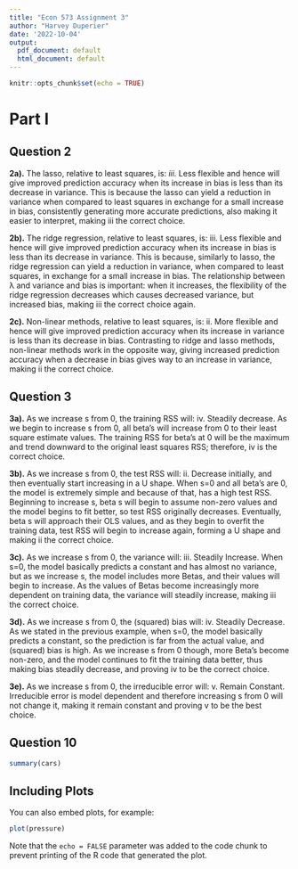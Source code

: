 ```yaml
---
title: "Econ 573 Assignment 3"
author: "Harvey Duperier"
date: '2022-10-04'
output:
  pdf_document: default
  html_document: default
---
```


```r
knitr::opts_chunk$set(echo = TRUE)
```

# Part I
## Question 2

**2a).** The lasso, relative to least squares, is: *iii.* Less flexible and hence will give improved prediction accuracy when its increase in bias is less than its decrease in variance. This is because the lasso can yield a reduction in variance when compared to least squares in exchange for a small increase in bias, consistently generating more accurate predictions, also making it easier to interpret, making iii the correct choice.

**2b).** The ridge regression, relative to least squares, is: iii. Less flexible and hence will give improved prediction accuracy when its increase in bias is less than its decrease in variance. This is because, similarly to lasso, the ridge regression can yield a reduction in variance, when compared to least squares, in exchange for a small increase in bias. The relationship between λ and variance and bias is important: when it increases, the flexibility of the ridge regression decreases which causes decreased variance, but increased bias, making iii the correct choice again.

**2c).** Non-linear methods, relative to least squares, is: ii. More flexible and hence will give improved prediction accuracy when its increase in variance is less than its decrease in bias. Contrasting to ridge and lasso methods, non-linear methods work in the opposite way, giving increased prediction accuracy when a decrease in bias gives way to an increase in variance, making ii the correct choice.

## Question 3

**3a).** As we increase s from 0, the training RSS will: iv. Steadily decrease. As we begin to increase s from 0, all beta’s will increase from 0 to their least square estimate values. The training RSS for beta’s at 0 will be the maximum and trend downward to the original least squares RSS; therefore, iv is the correct choice.

**3b).** As we increase s from 0, the test RSS will: ii. Decrease initially, and then eventually start increasing in a U shape. When s=0 and all beta’s are 0, the model is extremely simple and because of that, has a high test RSS. Beginning to increase s, beta s will begin to assume non-zero values and the model begins to fit better, so test RSS originally decreases. Eventually, beta s will approach their OLS values, and as they begin to overfit the training data, test RSS will begin to increase again, forming a U shape and making ii the correct choice.

**3c).** As we increase s from 0, the variance will: iii. Steadily Increase. When s=0, the model basically predicts a constant and has almost no variance, but as we increase s, the model includes more Betas, and their values will begin to increase. As the values of Betas become increasingly more dependent on training data, the variance will steadily increase, making iii the correct choice.

**3d).** As we increase s from 0, the (squared) bias will: iv. Steadily Decrease. As we stated in the previous example, when s=0, the model basically predicts a constant, so the prediction is far from the actual value, and (squared) bias is high. As we increase s from 0 though, more Beta’s become non-zero, and the model continues to fit the training data better, thus making bias steadily decrease, and proving iv to be the correct choice.

**3e).** As we increase s from 0, the irreducible error will: v. Remain Constant. Irreducible error is model dependent and therefore increasing s from 0 will not change it, making it remain constant and proving v to be the best choice.

## Question 10
```r
summary(cars)
```

## Including Plots

You can also embed plots, for example:

```r
plot(pressure)
```

Note that the `echo = FALSE` parameter was added to the code chunk to prevent printing of the R code that generated the plot.
